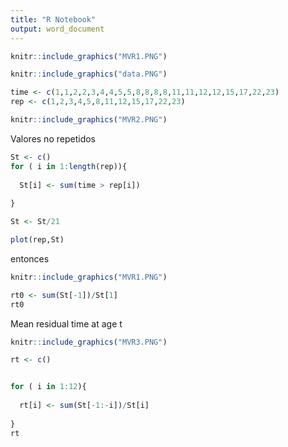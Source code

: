 ```yaml
---
title: "R Notebook"
output: word_document
---
```


```r

knitr::include_graphics("MVR1.PNG")

```



```r
knitr::include_graphics("data.PNG")
```



```r
time <- c(1,1,2,2,3,4,4,5,5,8,8,8,8,11,11,12,12,15,17,22,23)
rep <- c(1,2,3,4,5,8,11,12,15,17,22,23)
```

```r
knitr::include_graphics("MVR2.PNG")
```
Valores no repetidos

```r

St <- c()
for ( i in 1:length(rep)){
  
  St[i] <- sum(time > rep[i])
  
}

St <- St/21

plot(rep,St)
```

entonces

```r

knitr::include_graphics("MVR1.PNG")

```

```r
rt0 <- sum(St[-1])/St[1]
rt0
```
Mean residual time at age t

```r
knitr::include_graphics("MVR3.PNG")
```


```r
rt <- c()


for ( i in 1:12){
  
  rt[i] <- sum(St[-1:-i])/St[i]
  
}
rt
```

